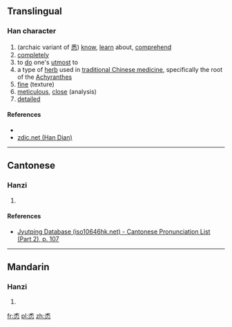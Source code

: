 ==Translingual==

===Han character===
{{Han char|rn=61|rad=心|as=05|sn=9|four=|canj=戈木心 (IDP)|ids=⿱[[术]][[心]]}}

# (archaic variant of [[悉]]) [[know]], [[learn]] about, [[comprehend]]
# [[completely]]
# to [[do]] one's [[utmost]] to
# a type of [[herb]] used in [[traditional Chinese medicine]], specifically the root of the [[w:Achyranthes|Achyranthes]]
# [[fine]] (texture)
# [[meticulous]], [[close]] (analysis)
# [[detailed]]

====References====
* {{Han ref|kx=0383.110|dkj=10506|dj=0712.220|hdz=42279.080|uh=6038|ud=24632}}
*[http://www.zdic.net/z/19/js/6038.htm zdic.net (Han Dian)]

----

==Cantonese==

===Hanzi===
{{yue-hanzi|jyut=sik1|y=sik1}}

# {{defn|lang=yue|sort=心05}}

====References====
* [http://www.iso10646hk.net/jp/document/download.jsp Jyutping Database (iso10646hk.net) - Cantonese Pronunciation List (Part 2), p. 107]

----

==Mandarin==

===Hanzi===
{{cmn-hanzi|pin=[[xī]] ([[xi1]])|wg=hsi<sup>1</sup>}}

# {{defn|lang=cmn|sort=心05}}

[[fr:怸]]
[[pl:怸]]
[[zh:怸]]
